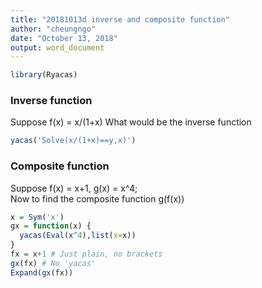 ```yaml
---
title: "20181013d inverse and composite function"
author: "cheungngo"
date: "October 13, 2018"
output: word_document
---
```


```r
library(Ryacas)
```

### Inverse function

Suppose f(x) = x/(1+x)
What would be the inverse function

```r
yacas('Solve(x/(1+x)==y,x)')
```

### 

### Composite function

Suppose f(x) = x+1, g(x) = x^4;  
Now to find the composite function g(f(x))

```r
x = Sym('x')
gx = function(x) {
  yacas(Eval(x^4),list(x=x))
}
fx = x+1 # Just plain, no brackets
gx(fx) # No 'yacas'
Expand(gx(fx))
```

